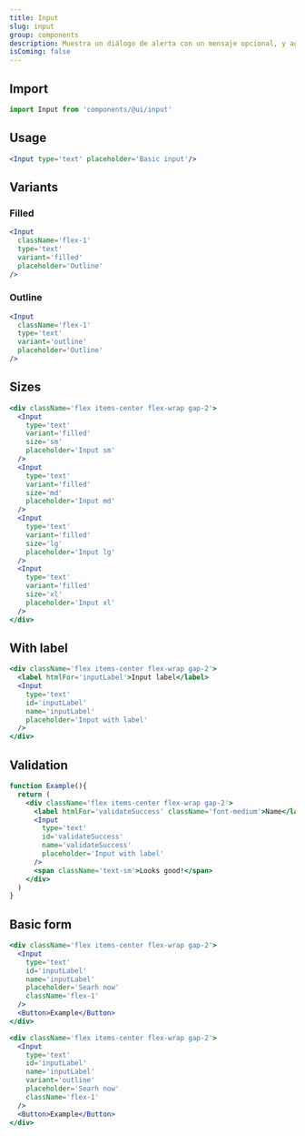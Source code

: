 ```yaml
---
title: Input
slug: input
group: components
description: Muestra un diálogo de alerta con un mensaje opcional, y aguardará hasta que el usuario cierre la ventana de diálogo.
isComing: false
---
```


## Import

```js
import Input from 'components/@ui/input'
```

## Usage

```jsx
<Input type='text' placeholder='Basic input'/>
```

## Variants

### Filled

```jsx
<Input 
  className='flex-1'
  type='text' 
  variant='filled' 
  placeholder='Outline'
/>
```

### Outline

```jsx
<Input 
  className='flex-1' 
  type='text' 
  variant='outline' 
  placeholder='Outline'
/>
```

## Sizes

```jsx
<div className='flex items-center flex-wrap gap-2'>
  <Input
    type='text' 
    variant='filled'
    size='sm'
    placeholder='Input sm'
  />
  <Input
    type='text' 
    variant='filled' 
    size='md'
    placeholder='Input md'
  />
  <Input
    type='text' 
    variant='filled'
    size='lg'
    placeholder='Input lg'
  />
  <Input
    type='text' 
    variant='filled'
    size='xl'
    placeholder='Input xl'
  />
</div>
```

## With label

```jsx
<div className='flex items-center flex-wrap gap-2'>
  <label htmlFor='inputLabel'>Input label</label>
  <Input
    type='text' 
    id='inputLabel'
    name='inputLabel'
    placeholder='Input with label'
  />
</div>
```

## Validation

```jsx
function Example(){
  return (
    <div className='flex items-center flex-wrap gap-2'>
      <label htmlFor='validateSuccess' className='font-medium'>Name</label>
      <Input
        type='text' 
        id='validateSuccess'
        name='validateSuccess'
        placeholder='Input with label'
      />
      <span className='text-sm'>Looks good!</span>
    </div>
  )
}
```

## Basic form

```jsx
<div className='flex items-center flex-wrap gap-2'>
  <Input
    type='text' 
    id='inputLabel'
    name='inputLabel'
    placeholder='Searh now'
    className='flex-1'
  />
  <Button>Example</Button>
</div>
```

```jsx
<div className='flex items-center flex-wrap gap-2'>
  <Input
    type='text' 
    id='inputLabel'
    name='inputLabel'
    variant='outline' 
    placeholder='Searh now'
    className='flex-1'
  />
  <Button>Example</Button>
</div>
```